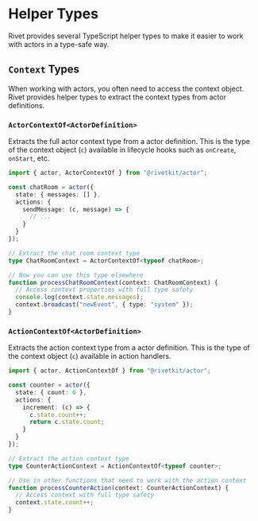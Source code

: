 # Helper Types

Rivet provides several TypeScript helper types to make it easier to work with actors in a type-safe way.

## `Context` Types

When working with actors, you often need to access the context object. Rivet provides helper types to extract the context types from actor definitions.

### `ActorContextOf<ActorDefinition>`

Extracts the full actor context type from a actor definition. This is the type of the context object (`c`) available in lifecycle hooks such as `onCreate`, `onStart`, etc.

```typescript
import { actor, ActorContextOf } from "@rivetkit/actor";

const chatRoom = actor({
  state: { messages: [] },
  actions: {
    sendMessage: (c, message) => {
      // ...
    }
  }
});

// Extract the chat room context type
type ChatRoomContext = ActorContextOf<typeof chatRoom>;

// Now you can use this type elsewhere
function processChatRoomContext(context: ChatRoomContext) {
  // Access context properties with full type safety
  console.log(context.state.messages);
  context.broadcast("newEvent", { type: "system" });
}
```

### `ActionContextOf<ActorDefinition>`

Extracts the action context type from a actor definition. This is the type of the context object (`c`) available in action handlers.

```typescript
import { actor, ActionContextOf } from "@rivetkit/actor";

const counter = actor({
  state: { count: 0 },
  actions: {
    increment: (c) => {
      c.state.count++;
      return c.state.count;
    }
  }
});

// Extract the action context type
type CounterActionContext = ActionContextOf<typeof counter>;

// Use in other functions that need to work with the action context
function processCounterAction(context: CounterActionContext) {
  // Access context with full type safety
  context.state.count++;
}
```

